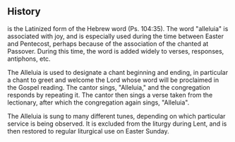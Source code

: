 <Initial text="Alleluia" />

## History

<Definition lang="latin" anchor="alleluia" text='"Alleluia"' /> is the Latinized form of the Hebrew word <Definition lang="hebrew" anchor="halleluya" text='"hallelujah"' /> (Ps. 104:35). The word "alleluia" is associated with joy, and is especially used during the time between Easter and Pentecost, perhaps because of the association of the <Definition lang="hebrew" anchor="hallel" text="Egyptian Hallel Psalms" /> chanted at Passover. During this time, the word is added widely to verses, responses, antiphons, etc.

The Alleluia is used to designate a chant beginning and ending, in particular a chant to greet and welcome the Lord whose word will be proclaimed in the Gospel reading. The cantor sings, "Alleluia," and the congregation responds by repeating it. The cantor then sings a verse taken from the lectionary, after which the congregation again sings, "Alleluia".

The Alleluia is sung to many different tunes, depending on which particular service is being observed. It is excluded from the liturgy during Lent, and is then restored to regular liturgical use on Easter Sunday.
